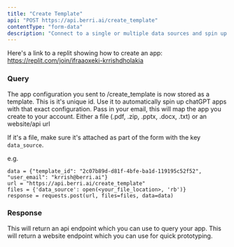 ```yaml
---
title: "Create Template"
api: "POST https://api.berri.ai/create_template"
contentType: "form-data"
description: "Connect to a single or multiple data sources and spin up chatGPT apps for each of them"
---
```


Here's a link to a replit showing how to create an app: https://replit.com/join/ifraaoxeki-krrishdholakia

### Query

<ParamField body="template_id" type="string">
  The app configuration you sent to /create_template is now stored as a template. This is it's unique id. Use it to automatically spin up chatGPT apps with that exact configuration. 
</ParamField>

<ParamField body="user_email" type="string">
  Pass in your email, this will map the app you create to your account.
</ParamField>

<ParamField body="data_source" type="string">
  Either a file (.pdf, .zip, .pptx, .docx, .txt) or an website/api url

  If it's a file, make sure it's attached as part of the form with the key `data_source`. 

  e.g.
  ```
  data = {"template_id": "2c07b89d-d81f-4bfe-ba1d-119195c52f52", "user_email": "krrish@berri.ai"}
  url = "https://api.berri.ai/create_template"
  files = {'data_source': open(<your_file_location>, 'rb')}
  response = requests.post(url, files=files, data=data)
  ```
</ParamField>


### Response

<ResponseField name="api_endpoint" type="string">
  This will return an api endpoint which you can use to query your app.
</ResponseField>

<ResponseField name="website_endpoint" type="string">
  This will return a website endpoint which you can use for quick prototyping.  
</ResponseField>